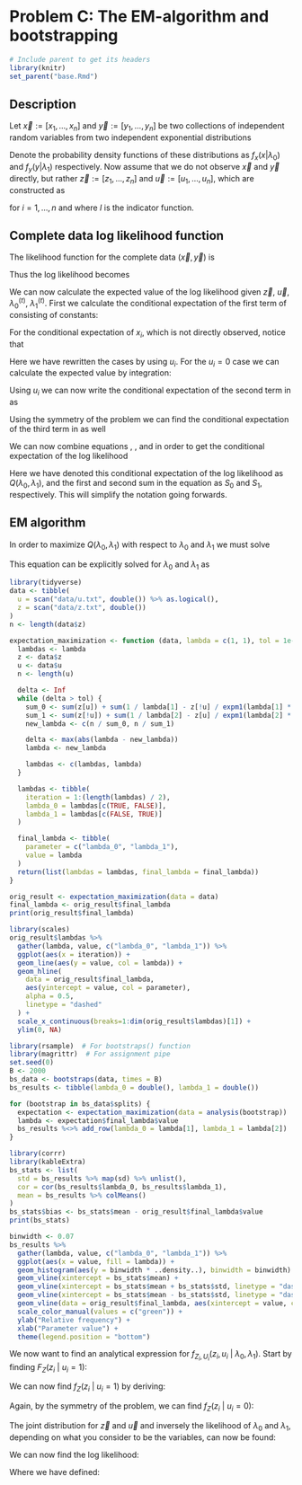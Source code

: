 # Problem C: The EM-algorithm and bootstrapping

```r
# Include parent to get its headers
library(knitr)
set_parent("base.Rmd")
```

## Description

Let $\vec{x} := [x_1, ..., x_n]$ and $\vec{y} := [y_1, ..., y_n]$ be two collections of independent random variables from two independent exponential distributions

\begin{align*}
  x_1, ..., x_n &\sim \text{exp}(\lambda_0) \\
  y_1, ..., y_n &\sim \text{exp}(\lambda_1).
\end{align*}

Denote the probability density functions of these distributions as $f_x(x | \lambda_0)$ and $f_y(y | \lambda_1)$ respectively.
Now assume that we do not observe $\vec{x}$ and $\vec{y}$ directly, but rather $\vec{z} := [z_1, ..., z_n]$ and $\vec{u} := [u_1, ..., u_n]$, which are constructed as

\begin{align*}
  z_i &= \text{max}(x_i, y_i) \\
  u_i &= I(x_i \leq y_i) \\
\end{align*}

for $i = 1, ..., n$ and where $I$ is the indicator function.

## Complete data log likelihood function

The likelihood function for the complete data $(\vec{x}, \vec{y})$ is

\begin{gather*}
  L(\lambda_0, \lambda_0; \vec{x}, \vec{y}) \\
  =
    \prod_{i = 1}^n f_x(x_i | \lambda_0)
    \cdot
    \prod_{j = 1}^n f_y(y_j | \lambda_1) \\
  =
    \prod_{i = 1}^n \lambda_0 e^{-\lambda_0 x_i}
    \cdot
    \prod_{j = 1}^n \lambda_1 e^{-\lambda_1 y_i} \\
  =
    (\lambda_0 \lambda_1)^n
    \cdot
    \text{exp}
      \left\{
      -\lambda_0 \sum_{i = 1}^n x_i
      \right\}
    \cdot
    \text{exp}
      \left\{
      -\lambda_1 \sum_{j = 1}^n y_j
      \right\}
\end{gather*}

Thus the log likelihood becomes

\begin{gather}
  l(\lambda_0, \lambda_1; \vec{x}, \vec{y})
  :=
  \ln{L(\lambda_0, \lambda_1; \vec{x}, \vec{y})} \nonumber \\
  =
  n (\ln{\lambda_0} + \ln{\lambda_1})
  - \lambda_0 \sum_{i = 1}^n x_i
  - \lambda_1 \sum_{j = 1}^n y_j.
  \label{eq:loglik}
\end{gather}

We can now calculate the expected value of the log likelihood given $\vec{z}$, $\vec{u}$, $\lambda_0^{(t)}$, $\lambda_1^{(t)}$.
First we calculate the conditional expectation of the first term of \eqref{eq:loglik} consisting of constants:

\begin{equation}
  \label{eq:first}
  \text{E} \left[
    n (\ln{\lambda_0} + \ln{\lambda_1})
    ~|~
    \vec{z}, \vec{u}, \lambda_0^{(t)}, \lambda_1^{(t)}
  \right]
  =
  n (\ln{\lambda_0} + \ln{\lambda_1}).
\end{equation}

For the conditional expectation of $x_i$, which is not directly observed, notice that

\begin{align*}
  \text{E} \left[
    x_i
    ~|~
    \vec{z}, \vec{u}, \lambda_0^{(t)}, \lambda_1^{(t)}
  \right]
  =
  \begin{cases}
    z_i &\text{if } u_i = 1 \\
    %
    \text{E}\left[
      x_i ~|~ x_i < z_i, \vec{z}, \vec{u}, \lambda_0^{(t)}, \lambda_1^{(t)}
    \right]
    &\text{otherwise.}
  \end{cases} \\
  %
  =
    u_i z_i
    +
    (1 - u_i)
    \text{E}\left[
      x_i ~|~ x_i < z_i, \vec{z}, \vec{u}, \lambda_0^{(t)}, \lambda_1^{(t)}
    \right]
\end{align*}

Here we have rewritten the cases by using $u_i$.
For the $u_i = 0$ case we can calculate the expected value by integration:

\begin{gather*}
  \text{E}\left[
    x_i
    ~\middle|~
    x_i < z_i, \vec{z}, \vec{u}, \lambda_0^{(t)}, \lambda_1^{(t)}
  \right] \\
  =
    \frac{
      \int_{x = 0}^{x = z_i} x f_x(x ~|~ \lambda_0^{(t)})\text{d}x
    }{
      \int_{x = 0}^{x = z_i} f_x(x ~|~ \lambda_0^{(t)})\text{d}x
    } \\
  %
  =
    \frac{
      \int_{x = 0}^{x = z_i} \lambda_0 x e^{-\lambda_0 x} \text{d}x
    }{
      \int_{x = 0}^{x = z_i} \lambda_0 e^{-\lambda_0 x} \text{d}x
    } \\
  %
  =
    \frac{
      1 - (\lambda_0^{(t)} z_i + 1) e^{-\lambda_0^{(t)} z_i}
    }{
      \lambda_0^{(t)}
    }
    \cdot
    \frac{1}{1 - e^{-\lambda_0^{(t)} z_i}} \\
  =
    \frac{1}{\lambda_0^{(t)}}
    -
    \frac{z_i}{e^{\lambda_0^{(t)} z_i} - 1}
\end{gather*}

Using $u_i$ we can now write the conditional expectation of the second term in \eqref{eq:loglik} as

\begin{equation}
  \label{eq:second}
  E\left[
    \lambda_0 \sum_{i = 1}^n x_i
    ~\middle|~
    \vec{z}, \vec{u}, \lambda_0^{(t)}, \lambda_1^{(t)}
  \right]
  =
    \lambda_0 \sum_{i = 1}^n \left[
      u_i z_i
      +
      (1 - u_i)
      \left(
        \frac{1}{\lambda_0^{(t)}}
        -
        \frac{z_i}{e^{\lambda_0^{(t)} z_i} - 1}
      \right)
    \right]
\end{equation}

Using the symmetry of the problem we can find the conditional expectation of the third term in \eqref{eq:loglik} as well

\begin{equation}
  \label{eq:third}
  E\left[
    \lambda_1 \sum_{j = 1}^n y_j
    ~\middle|~
    \vec{z}, \vec{u}, \lambda_0^{(t)}, \lambda_1^{(t)}
  \right]
  =
    \lambda_1 \sum_{j = 1}^n \left[
      (1 - u_i) z_i
      +
      u_i
      \left(
        \frac{1}{\lambda_1^{(t)}}
        -
        \frac{z_i}{e^{\lambda_1^{(t)} z_i} - 1}
      \right)
    \right]
\end{equation}

We can now combine equations \eqref{eq:first}, \eqref{eq:second}, and \eqref{eq:third} in order to get the conditional expectation of the log likelihood

\begin{align*}
  Q(\lambda_0, \lambda_1)
  :=
  E\left[
    l(\lambda_0, \lambda_1; \vec{x}, \vec{y})
    ~\middle|~
    \vec{z}, \vec{u}, \lambda_0^{(t)}, \lambda_1^{(t)}
  \right]
  &=
    n (\ln{\lambda_0} + \ln{\lambda_1}) \\
  &-
    \lambda_0 \sum_{i = 1}^n \left[
      u_i z_i
      +
      (1 - u_i)
      \left(
        \frac{1}{\lambda_0^{(t)}}
        -
        \frac{z_i}{e^{\lambda_0^{(t)} z_i} - 1}
      \right)
    \right] \\
  &-
    \lambda_1 \sum_{j = 1}^n \left[
      (1 - u_i) z_i
      +
      u_i
      \left(
        \frac{1}{\lambda_1^{(t)}}
        -
        \frac{z_i}{e^{\lambda_1^{(t)} z_i} - 1}
      \right)
    \right] \\
  :&=
    n (\ln{\lambda_0} + \ln{\lambda_1}) - \lambda_0 S_0 - \lambda_1 S_1
\end{align*}

\newcommand{\Q}[0]{\ensuremath{Q(\lambda_0, \lambda_1)}}

Here we have denoted this conditional expectation of the log likelihood as $\Q$, and the first and second sum in the equation as $S_0$ and $S_1$, respectively.
This will simplify the notation going forwards.


## EM algorithm

In order to maximize $\Q$ with respect to $\lambda_0$ and $\lambda_1$ we must solve

\newcommand{\uvec}[1]{\boldsymbol{\hat{\textbf{#1}}}}

\begin{gather*}
  \nabla \cdot \Q = \vec{0}, \\
  %
  \nabla := \left[
    \uvec{i} \frac{\partial}{\partial \lambda_0},~
    \uvec{j} \frac{\partial}{\partial \lambda_1}
  \right].
\end{gather*}

This equation can be explicitly solved for $\lambda_0$ and $\lambda_1$ as

\begin{align*}
  \frac{n}{\lambda_0} = S_0 \implies \lambda_0 &= \frac{n}{S_0}, \\
  \frac{n}{\lambda_1} = S_1 \implies \lambda_1 &= \frac{n}{S_1}. \\
\end{align*}



```r
library(tidyverse)
data <- tibble(
  u = scan("data/u.txt", double()) %>% as.logical(),
  z = scan("data/z.txt", double())
)
n <- length(data$z) 
```

```r
expectation_maximization <- function (data, lambda = c(1, 1), tol = 1e-4) {
  lambdas <- lambda
  z <- data$z
  u <- data$u
  n <- length(u)

  delta <- Inf
  while (delta > tol) {
    sum_0 <- sum(z[u]) + sum(1 / lambda[1] - z[!u] / expm1(lambda[1] * z[!u]))
    sum_1 <- sum(z[!u]) + sum(1 / lambda[2] - z[u] / expm1(lambda[2] * z[u]))
    new_lambda <- c(n / sum_0, n / sum_1)

    delta <- max(abs(lambda - new_lambda))
    lambda <- new_lambda

    lambdas <- c(lambdas, lambda)
  }

  lambdas <- tibble(
    iteration = 1:(length(lambdas) / 2),
    lambda_0 = lambdas[c(TRUE, FALSE)],
    lambda_1 = lambdas[c(FALSE, TRUE)]
  )

  final_lambda <- tibble(
    parameter = c("lambda_0", "lambda_1"),
    value = lambda
  )
  return(list(lambdas = lambdas, final_lambda = final_lambda))
}
```


```r
orig_result <- expectation_maximization(data = data)
final_lambda <- orig_result$final_lambda
print(orig_result$final_lambda)
```

```r
library(scales)
orig_result$lambdas %>%
  gather(lambda, value, c("lambda_0", "lambda_1")) %>%
  ggplot(aes(x = iteration)) +
  geom_line(aes(y = value, col = lambda)) +
  geom_hline(
    data = orig_result$final_lambda,
    aes(yintercept = value, col = parameter),
    alpha = 0.5,
    linetype = "dashed"
  ) +
  scale_x_continuous(breaks=1:dim(orig_result$lambdas)[1]) +
  ylim(0, NA)
```


```r
library(rsample)  # For bootstraps() function
library(magrittr)  # For assignment pipe
set.seed(0)
B <- 2000
bs_data <- bootstraps(data, times = B)
bs_results <- tibble(lambda_0 = double(), lambda_1 = double())

for (bootstrap in bs_data$splits) {
  expectation <- expectation_maximization(data = analysis(bootstrap))
  lambda <- expectation$final_lambda$value
  bs_results %<>% add_row(lambda_0 = lambda[1], lambda_1 = lambda[2])
}
```

```r
library(corrr)
library(kableExtra)
bs_stats <- list(
  std = bs_results %>% map(sd) %>% unlist(),
  cor = cor(bs_results$lambda_0, bs_results$lambda_1),
  mean = bs_results %>% colMeans()
)
bs_stats$bias <- bs_stats$mean - orig_result$final_lambda$value
print(bs_stats)
```


```r
binwidth <- 0.07
bs_results %>%
  gather(lambda, value, c("lambda_0", "lambda_1")) %>%
  ggplot(aes(x = value, fill = lambda)) +
  geom_histogram(aes(y = binwidth * ..density..), binwidth = binwidth) +
  geom_vline(xintercept = bs_stats$mean) +
  geom_vline(xintercept = bs_stats$mean + bs_stats$std, linetype = "dashed") +
  geom_vline(xintercept = bs_stats$mean - bs_stats$std, linetype = "dashed") +
  geom_vline(data = orig_result$final_lambda, aes(xintercept = value, color = "Original estimates")) +
  scale_color_manual(values = c("green")) +
  ylab("Relative frequency") +
  xlab("Parameter value") +
  theme(legend.position = "bottom")
```

\newcommand{\od}[1]{\,\text{d}#1}

We now want to find an analytical expression for $f_{Z_i, U_i}(z_i, u_i ~|~ \lambda_0, \lambda_1)$.
Start by finding $F_{Z}(z_i ~|~ u_i = 1)$:
\begin{gather*}
  F_Z(z_i ~|~ u_i = 1)
  =
  P(Z_i \leq z_i ~|~ Y_i \leq X_i)
  =
  P(X_i \leq z_i, Y_i \leq z_i, Y_i \leq X_i)
  =
  P(X_i \leq z_i, Y_i \leq X_i) \\
  =
  \int \limits_{0}^{z_i} \int \limits_{0}^{x} f_{X}(x ~|~ \lambda_0) f_{Y}(y ~|~ \lambda_1) \od{y} \od{x} \\
  =
  \int \limits_{0}^{z_i} \lambda_0 e^{-\lambda_0 x} \int \limits_{0}^{x} \lambda_1 e^{-\lambda_1 y} \od{y} \od{x} \\
  =
  \int \limits_{0}^{z_i} \lambda_0 e^{-\lambda_0 x} \left( 1 - e^{-\lambda_1 x} \right) \od{x} \\
  =
  \frac{\lambda_0}{\lambda_0 + \lambda_1} \left( e^{-(\lambda_0 + \lambda_1) z_i} - 1 \right) - e^{-\lambda_0 z_i} + 1
\end{gather*}

We can now find $f_{Z}(z_i ~|~ u_i = 1)$ by deriving:
\begin{gather*}
  f_{Z}(z_i ~|~ u_i = 1) \\
  =
  \frac{\od{F_Z}(z_i ~|~ u_i = 1)}{\od{z_i}} \\
  =
  -\lambda_0 e^{-(\lambda_0 + \lambda_1) z_i} + \lambda_0 e^{-\lambda_0 z_i} \\
  =
  \lambda_0 e^{-\lambda_0 z_i} \left( 1 - e^{-\lambda_1 z_i} \right)
\end{gather*}

Again, by the symmetry of the problem, we can find $f_{Z}(z_i ~|~ u_i = 0)$:
\begin{equation*}
  f_{Z}(z_i ~|~ u_i = 1)
  =
  \lambda_1 e^{-\lambda_1 z_i} \left( 1 - e^{-\lambda_0 z_i} \right)
\end{equation*}

The joint distribution for $\vec{z}$ and $\vec{u}$ and inversely the likelihood of $\lambda_0$ and $\lambda_1$, depending on what you consider to be the variables, can now be found:

\begin{align*}
  f_{Z, U}(\vec{z}, \vec{u} ~|~ \lambda_0, \lambda_1)
  &=
  \prod \limits_{i:u_i = 0} f_{Z}(z_i ~|~ u_i = 0)
  \prod \limits_{i:u_i = 1} f_{Z}(z_i ~|~ u_i = 1) \\
  &=
  \prod \limits_{i = 1}^{n} \left(
    u_i \lambda_0 e^{-\lambda_0 z_i} \left( 1 - e^{-\lambda_1 z_i} \right)
    +
    (u_i - 1) \lambda_1 e^{-\lambda_1 z_i} \left( 1 - e^{-\lambda_0 z_i} \right)
  \right) \\
  &=
  \mathcal{L}(\lambda_0, \lambda_1; \vec{z}, \vec{u})
\end{align*}

We can now find the log likelihood:
\begin{align*}
  \ell(\lambda_0, \lambda_1; \vec{z}, \vec{u})
  &:=
  \ln{\mathcal{L}(\lambda_0, \lambda_1; \vec{z}, \vec{u})} \\
  &=
    \sum \limits_{i: u_i = 0} \left(
      \ln{(\lambda_1)} - \lambda_1 z_i + \ln{(1 - e^{- \lambda_0 z_i})}
    \right)
  +
    \sum \limits_{i: u_i = 1} \left(
      \ln{(\lambda_0)} - \lambda_0 z_i + \ln{(1 - e^{- \lambda_1 z_i})}
    \right) \\
  &=
    n_1 \ln{(\lambda_0)}
    +
    n_0 \ln{(\lambda_1)}
    +
    \sum \limits_{i: u_i = 0} \left(\ln{(1 - e^{-\lambda_0 z_i})} - \lambda_1 z_i \right)
    +
    \sum \limits_{i: u_i = 1} \left(\ln{(1 - e^{-\lambda_1 z_i})} - \lambda_0 z_i \right)
\end{align*}

Where we have defined:
\begin{align*}
  n_0 := \sum \limits_{i = 1}^{n} (1 - u_i), 
  ~~~~~~
  n_1 := \sum \limits_{i = 1}^{n} u_i
\end{align*}


